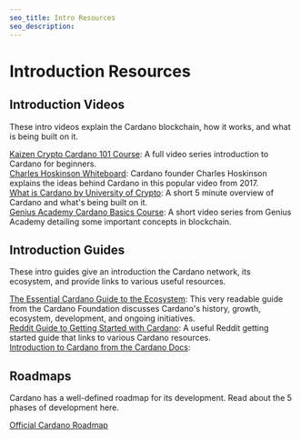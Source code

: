 ```yaml
---
seo_title: Intro Resources
seo_description: 
---
```


# Introduction Resources

## Introduction Videos
These intro videos explain the Cardano blockchain, how it works, and what is being built on it.

[Kaizen Crypto Cardano 101 Course](https://www.youtube.com/playlist?list=PLrbMFdXZnzoAwfxIVo-SQ_qEBCqbwuU6o): A full video series introduction to Cardano for beginners.  
[Charles Hoskinson Whiteboard](https://www.youtube.com/watch?v=Ja9D0kpksxw): Cardano founder Charles Hoskinson explains the ideas behind Cardano in this popular video from 2017.  
[What is Cardano by University of Crypto](https://youtu.be/ctsdCs9IOE4?si=Ozsb0yFzUB7wcq_s): A short 5 minute overview of Cardano and what's being built on it.  
[Genius Academy Cardano Basics Course](https://www.youtube.com/playlist?list=PL9Uhix-1Dfh7yJzg3ZWnIYuo7Ph15VRvN): A short video series from Genius Academy detailing some important concepts in blockchain.  

## Introduction Guides
These intro guides give an introduction the Cardano network, its ecosystem, and provide links to various useful resources.

[The Essential Cardano Guide to the Ecosystem](https://services.iohk.io/hubfs/EssentialCardano/PDF/Essential%20Cardano%20Guide%20to%20the%20Ecosystem.pdf?hsLang=en): This very readable guide from the Cardano Foundation discusses Cardano's history, growth, ecosystem, development, and ongoing initiatives.  
[Reddit Guide to Getting Started with Cardano](https://www.reddit.com/r/cardano/comments/lnj5ne/getting_started_guide_a_newbies_guide_to_cardano/): A useful Reddit getting started guide that links to various Cardano resources.  
[Introduction to Cardano from the Cardano Docs](https://docs.cardano.org/new-to-cardano/introduction/):  

## Roadmaps
Cardano has a well-defined roadmap for its development. Read about the 5 phases of development here. 

[Official Cardano Roadmap](https://roadmap.cardano.org/en/)


